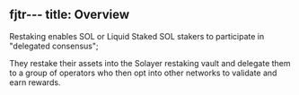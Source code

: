 fjtr---
title: Overview
---

Restaking enables SOL or Liquid Staked SOL stakers to participate in "delegated consensus";

They restake their assets into the Solayer restaking vault and delegate them to a group of operators who then opt into other networks to validate and earn rewards.

